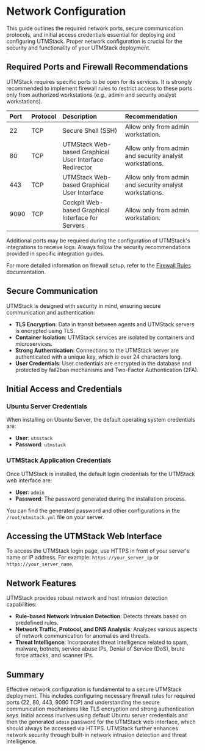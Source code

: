 # Network Configuration

This guide outlines the required network ports, secure communication protocols, and initial access credentials essential for deploying and configuring UTMStack. Proper network configuration is crucial for the security and functionality of your UTMStack deployment.

## Required Ports and Firewall Recommendations

UTMStack requires specific ports to be open for its services. It is strongly recommended to implement firewall rules to restrict access to these ports only from authorized workstations (e.g., admin and security analyst workstations).

| Port | Protocol | Description | Recommendation |
| :--- | :------- | :---------- | :------------- |
| 22 | TCP | Secure Shell (SSH) | Allow only from admin workstation. |
| 80 | TCP | UTMStack Web-based Graphical User Interface Redirector | Allow only from admin and security analyst workstations. |
| 443 | TCP | UTMStack Web-based Graphical User Interface | Allow only from admin and security analyst workstations. |
| 9090 | TCP | Cockpit Web-based Graphical Interface for Servers | Allow only from admin workstation. |

Additional ports may be required during the configuration of UTMStack's integrations to receive logs. Always follow the security recommendations provided in specific integration guides.

For more detailed information on firewall setup, refer to the [Firewall Rules](/v10/Installation/firewall_rules) documentation.

## Secure Communication

UTMStack is designed with security in mind, ensuring secure communication and authentication:
*   **TLS Encryption**: Data in transit between agents and UTMStack servers is encrypted using TLS.
*   **Container Isolation**: UTMStack services are isolated by containers and microservices.
*   **Strong Authentication**: Connections to the UTMStack server are authenticated with a unique key, which is over 24 characters long.
*   **User Credentials**: User credentials are encrypted in the database and protected by fail2ban mechanisms and Two-Factor Authentication (2FA).

## Initial Access and Credentials

### Ubuntu Server Credentials
When installing on Ubuntu Server, the default operating system credentials are:
*   **User**: `utmstack`
*   **Password**: `utmstack`

### UTMStack Application Credentials
Once UTMStack is installed, the default login credentials for the UTMStack web interface are:
*   **User**: `admin`
*   **Password**: The password generated during the installation process.

You can find the generated password and other configurations in the `/root/utmstack.yml` file on your server.

## Accessing the UTMStack Web Interface

To access the UTMStack login page, use HTTPS in front of your server's name or IP address. For example: `https://your_server_ip` or `https://your_server_name`.

## Network Features

UTMStack provides robust network and host intrusion detection capabilities:
*   **Rule-based Network Intrusion Detection**: Detects threats based on predefined rules.
*   **Network Traffic, Protocol, and DNS Analysis**: Analyzes various aspects of network communication for anomalies and threats.
*   **Threat Intelligence**: Incorporates threat intelligence related to spam, malware, botnets, service abuse IPs, Denial of Service (DoS), brute force attacks, and scanner IPs.

## Summary

Effective network configuration is fundamental to a secure UTMStack deployment. This includes configuring necessary firewall rules for required ports (22, 80, 443, 9090 TCP) and understanding the secure communication mechanisms like TLS encryption and strong authentication keys. Initial access involves using default Ubuntu server credentials and then the generated `admin` password for the UTMStack web interface, which should always be accessed via HTTPS. UTMStack further enhances network security through built-in network intrusion detection and threat intelligence.